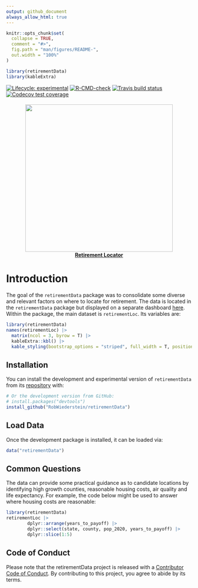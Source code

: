 ```yaml
---
output: github_document
always_allow_html: true
---
```


<!-- README.md is generated from README.Rmd. Please edit that file -->

```r
knitr::opts_chunk$set(
  collapse = TRUE,
  comment = "#>",
  fig.path = "man/figures/README-",
  out.width = "100%"
)
```

```r
library(retirementData)
library(kableExtra)
```


<!-- badges: start -->
[![Lifecycle: experimental](https://img.shields.io/badge/lifecycle-experimental-orange.svg)](https://lifecycle.r-lib.org/articles/stages.html#experimental)
[![R-CMD-check](https://github.com/RobWiederstein/retirement/workflows/R-CMD-check/badge.svg)](https://github.com/RobWiederstein/retirement/actions)
[![Travis build status](https://travis-ci.com/RobWiederstein/retirement.svg?branch=main)](https://travis-ci.com/RobWiederstein/retirement)
[![Codecov test coverage](https://codecov.io/gh/RobWiederstein/retirement/branch/main/graph/badge.svg)](https://codecov.io/gh/RobWiederstein/retirement?branch=main)
<!-- badges: end -->

<h4 align= "center">
<a href="https://rob-wiederstein.shinyapps.io/retirement-dashboard/?_ga=2.138388592.1542637753.1630614255-2110524801.1630416115"><img src='man/figures/retirementDash.png' align="center" height="400"/><br/></a>
<a href="https://rob-wiederstein.shinyapps.io/retirementdash/?_ga=2.99037854.1258475930.1633524763-1285109657.1633184174">Retirement Locator</a>
</h4>

# Introduction

The goal of the `retirementData` package was to consolidate some diverse and relevant factors on where to locate for retirement.  The data is located in the `retirementData` package but displayed on a separate dashboard [here](https://rob-wiederstein.shinyapps.io/retirementdash/?_ga=2.99037854.1258475930.1633524763-1285109657.1633184174).  Within the package, the main dataset is `retirementLoc`. Its variables are:

```r
library(retirementData)
names(retirementLoc) |> 
  matrix(ncol = 3, byrow = T) |>
  kableExtra::kbl() |>
  kable_styling(bootstrap_options = "striped", full_width = T, position = 'center')
```



## Installation

You can install the development and experimental version of `retirementData` from its [repository](https://github.com/RobWiederstein/retirementData) with:

``` r
# Or the development version from GitHub:
# install.packages("devtools")
install_github("RobWiederstein/retirementData")
```

## Load Data

Once the development package is installed, it can be loaded via:

```r
data("retirementData")
```


## Common Questions

The data can provide some practical guidance as to candidate locations by identifying high growth counties, reasonable housing costs, air quality and life expectancy. For example, the code below might be used to answer where housing costs are reasonable:

```r
library(retirementData)
retirementLoc |>
        dplyr::arrange(years_to_payoff) |>
        dplyr::select(state, county, pop_2020, years_to_payoff) |>
        dplyr::slice(1:5)
```

<!--You'll still need to render `README.Rmd` regularly, to keep `README.md` up-to-date. `devtools::build_readme()` is handy for this. You could also use GitHub Actions to re-render `README.Rmd` every time you push. An example workflow can be found here: <https://github.com/r-lib/actions/tree/master/examples>.


# Displaying Code Blocks

In that case, don't forget to commit and push the resulting figure files, so they display on GitHub and CRAN.
-->

## Code of Conduct

Please note that the retirementData project is released with a [Contributor Code of Conduct](https://contributor-covenant.org/version/2/0/CODE_OF_CONDUCT.html). By contributing to this project, you agree to abide by its terms.
